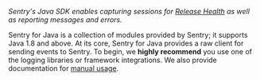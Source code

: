 <Note>
<markdown>

_Sentry's Java SDK enables capturing sessions for [Release Health](/src/product/releases/) as well as reporting messages and errors._

Sentry for Java is a collection of modules provided by Sentry; it supports Java 1.8 and above. At its core, Sentry for Java provides a raw client for sending events to Sentry. To begin, we **highly recommend** you use one of the logging libraries or framework integrations. We also provide documentation for [manual usage](./usage/).

</markdown>
</Note>

<!-- TODO: add version and value information, similar to what we have for Go:

Our Go SDK supports all recent versions of the language, and integrates well with a variety of popular frameworks and packages in the Go ecosystem. It gives developers helpful hints for where and why an error or panic might have occurred. -->
